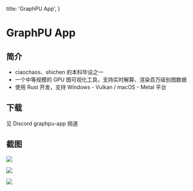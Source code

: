   title: 'GraphPU App',
}


# GraphPU App



## 简介

* ciaochaos、shichen 的本科毕设之一
* 一个中等规模的 GPU 图可视化工具，支持实时解算、渲染百万级别图数据
* 使用 Rust 开发，支持 Windows - Vulkan / macOS - Metal 平台



## 下载

见 Discord graphpu-app 频道




## 截图

![](/assets/graphpu/graphpu-03.png)

![](/assets/graphpu/graphpu-01.jpg)

![](/assets/graphpu/graphpu-02.jpg)